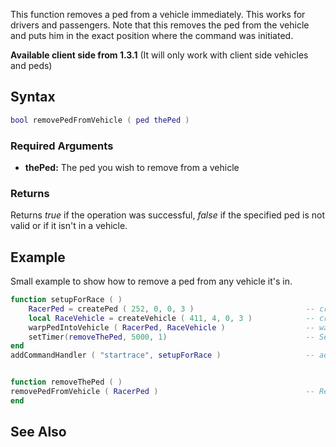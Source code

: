 {{Server client function}}

This function removes a ped from a vehicle immediately. This works for drivers and passengers. Note that this removes the ped from the vehicle and puts him in the exact position where the command was initiated.

'''Available client side from 1.3.1''' (It will only work with client side vehicles and peds)

==Syntax== 
<syntaxhighlight lang="lua">
bool removePedFromVehicle ( ped thePed )           
</syntaxhighlight>
{{OOP|Set the variable to nil to execute this function|[[/ped.md|ped]]:removeFromVehicle|vehicle}}

===Required Arguments=== 
*'''thePed:''' The ped you wish to remove from a vehicle

===Returns===
Returns ''true'' if the operation was successful, ''false'' if the specified ped is not valid or if it isn't in a vehicle.

==Example== 
Small example to show how to remove a ped from any vehicle it's in.
<syntaxhighlight lang="lua">
function setupForRace ( )
    RacerPed = createPed ( 252, 0, 0, 3 )                         -- create a ped called "RacerPed".
    local RaceVehicle = createVehicle ( 411, 4, 0, 3 )            -- create a vehicle.
    warpPedIntoVehicle ( RacerPed, RaceVehicle )                  -- warp the ped straight into the vehicle
    setTimer(removeThePed, 5000, 1)                               -- Setup a timer which will remove the ped from the vehicle after 5 seconds.
end
addCommandHandler ( "startrace", setupForRace )                   -- add a command to start race


function removeThePed ( )
removePedFromVehicle ( RacerPed )                                 -- Removes the ped from any vehicle. 
end
</syntaxhighlight>

==See Also==
{{Ped functions}}